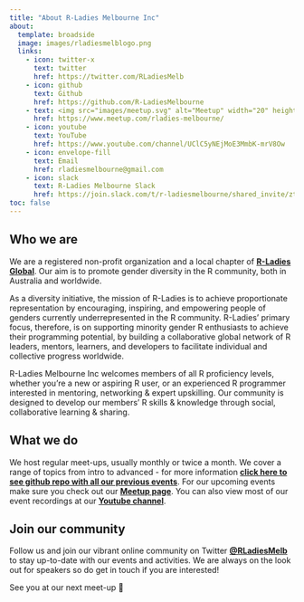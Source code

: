 ```yaml
---
title: "About R-Ladies Melbourne Inc"
about:
  template: broadside
  image: images/rladiesmelblogo.png
  links:
    - icon: twitter-x
      text: twitter
      href: https://twitter.com/RLadiesMelb
    - icon: github
      text: Github
      href: https://github.com/R-LadiesMelbourne
    - text: <img src="images/meetup.svg" alt="Meetup" width="20" height="20" style="fill:#666666; position:relative; top:-2px;"> Meetup
      href: https://www.meetup.com/rladies-melbourne/
    - icon: youtube
      text: YouTube
      href: https://www.youtube.com/channel/UClC5yNEjMoE3MmbK-mrV8Ow 
    - icon: envelope-fill
      text: Email
      href: rladiesmelbourne@gmail.com
    - icon: slack
      text: R-Ladies Melbourne Slack
      href: https://join.slack.com/t/r-ladiesmelbourne/shared_invite/zt-2l871qpk6-4EbxzUm2M5ow8vpXDZMspg 
toc: false 
---
```


## Who we are

We are a registered non-profit organization and a local chapter of [**R-Ladies Global**](https://rladies.org/). Our aim is to promote gender diversity in the R community, both in Australia and worldwide.

As a diversity initiative, the mission of R-Ladies is to achieve proportionate representation by encouraging, inspiring, and empowering people of genders currently underrepresented in the R community. R-Ladies’ primary focus, therefore, is on supporting minority gender R enthusiasts to achieve their programming potential, by building a collaborative global network of R leaders, mentors, learners, and developers to facilitate individual and collective progress worldwide.

R-Ladies Melbourne Inc welcomes members of all R proficiency levels, whether you're a new or aspiring R user, or an experienced R programmer interested in mentoring, networking & expert upskilling. Our community is designed to develop our members' R skills & knowledge through social, collaborative learning & sharing.

## What we do

We host regular meet-ups, usually monthly or twice a month. We cover a range of topics from intro to advanced - for more information [**click here to see github repo with all our previous events**](https://github.com/R-LadiesMelbourne/Links-to-Events-Repos). For our upcoming events make sure you check out our [**Meetup page**](https://www.meetup.com/rladies-melbourne/). You can also view most of our event recordings at our [**Youtube channel**](https://www.youtube.com/channel/UClC5yNEjMoE3MmbK-mrV8Ow).

## Join our community

Follow us and join our vibrant online community on Twitter [**\@RLadiesMelb**](https://twitter.com/RLadiesMelb) to stay up-to-date with our events and activities. We are always on the look out for speakers so do get in touch if you are interested!

See you at our next meet-up 💜
